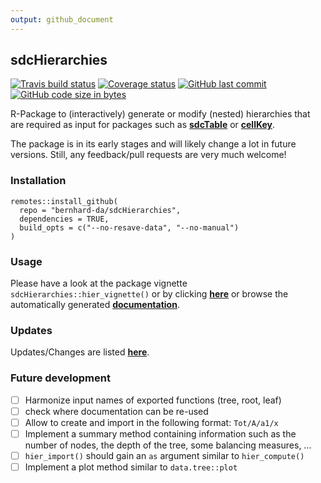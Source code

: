 ```yaml
---
output: github_document
---
```


## sdcHierarchies
[![Travis build status](https://travis-ci.org/bernhard-da/sdcHierarchies.svg?branch=next)](https://travis-ci.org/bernhard-da/sdcHierarchies) [![Coverage status](https://codecov.io/gh/bernhard-da/sdcHierarchies/branch/next/graph/badge.svg)](https://codecov.io/github/bernhard-da/sdcHierarchies?branch=next) [![GitHub last commit](https://img.shields.io/github/last-commit/bernhard-da/sdcHierarchies.svg?logo=github)](https://github.com/bernhard-da/sdcHierarchies/commits/next)
[![GitHub code size in bytes](https://img.shields.io/github/languages/code-size/bernhard-da/sdcHierarchies.svg?logo=github)](https://github.com/bernhard-da/sdcHierarchies)

R-Package to (interactively) generate or modify (nested) hierarchies that are required as input for packages such as [**sdcTable**](https://CRAN.R-project.org/package=sdcTable) or [**cellKey**](https://github.com/sdcTools/cellKey).

The package is in its early stages and will likely change a lot in future versions. Still, any feedback/pull requests are very much welcome!

### Installation
```
remotes::install_github(
  repo = "bernhard-da/sdcHierarchies",
  dependencies = TRUE,
  build_opts = c("--no-resave-data", "--no-manual")
)
```

### Usage
Please have a look at the package vignette `sdcHierarchies::hier_vignette()` or by clicking [**here**](https://bernhard-da.github.io/sdcHierarchies/articles/usage.html) or browse the automatically generated [**documentation**](https://bernhard-da.github.io/sdcHierarchies/).

### Updates
Updates/Changes are listed [**here**](https://bernhard-da.github.io/sdcHierarchies/news/index.html).

### Future development
- [ ] Harmonize input names of exported functions (tree, root, leaf)
- [ ] check where documentation can be re-used
- [ ] Allow to create and import in the following format: `Tot/A/a1/x`
- [ ] Implement a summary method containing information such as the number of nodes, the depth of the tree, some balancing measures, ...
- [ ] `hier_import()` should gain an `as` argument similar to `hier_compute()`
- [ ] Implement a plot method similar to `data.tree::plot`
